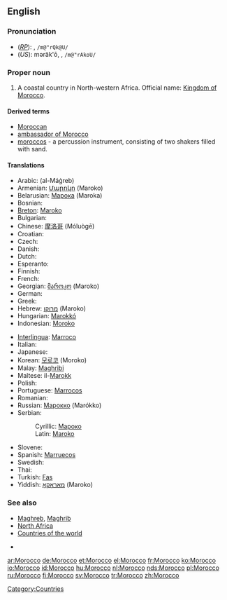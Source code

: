 {{see|morocco}}
{{wikipedia}}
==English==

===Pronunciation===
*(''[[RP]]''): {{IPAchar|/məˈrɒkəʊ/}}, <tt>/m@"rQk@U/</tt>
*(''US''): məräk'ō, {{IPAchar|/məˈrɑkoʊ/}}, <tt>/m@"rAkoU/</tt>
*:{{IPAchar|[[Rhymes:English:-ɒkəʊ|Rhymes: -ɒkəʊ]]}}

===Proper noun===
{{en-proper noun}}

# A coastal country in North-western Africa. Official name: [[Kingdom of Morocco]].

====Derived terms====
*[[Moroccan]]
*[[ambassador of Morocco]]
*[[moroccos]] - a percussion instrument, consisting of two shakers filled with sand.
====Translations====
{{top}}
* Arabic: {{ARchar|[[المغرب]]}} (al-Máġreb)
* Armenian: [[Մարոկո]] (Maroko)
* Belarusian: [[Марока]] (Maroka) {{f}}
* Bosnian: {{t-|bs|Maroko|m}}
* [[Breton]]: [[Maroko]]
* Bulgarian: {{t-|bg|Мароко|tr=Maróko|sc=Cyrl}}
* Chinese: [[摩洛哥]] (Móluògē)
* Croatian: {{t-|hr|Maroko|m}}
* Czech: {{t-|cs|Maroko|m}}
* Danish: {{t-|da|Marokko}}
* Dutch: {{t+|nl|Marokko}}
* Esperanto: {{t-|eo|Maroko|xs=Esperanto}}
* Finnish: {{t+|fi|Marokko}}
* French: {{t+|fr|Maroc|m}}
* Georgian: [[მაროკო]] (Maroko)
* German: {{t+|de|Marokko}}
* Greek: {{t-|el|Μαρόκο|n|tr=Maróko|sc=Grek}}
* Hebrew: [[מרוקו]] (Maroko)
* Hungarian: [[Marokkó]]
* Indonesian: [[Moroko]]
{{mid}}
* [[Interlingua]]: [[Marroco]]
* Italian: {{t-|it|Marocco|m}}
* Japanese: {{t+|ja|モロッコ|tr=Morokko|sc=Jpan}}
* Korean: [[모로코]] (Moroko)
* Malay: [[Maghribi]]
* Maltese: il-[[Marokk]]
* Polish: {{t+|pl|Maroko}}
* Portuguese: [[Marrocos]]
* Romanian: {{t-|ro|Maroc|n}}
* Russian: [[Марокко]] (Marókko)
* Serbian:
*: Cyrillic: [[Мароко#Serbian|Мароко]] {{m}}
*: Latin: [[Maroko#Serbian|Maroko]] {{m}}
* Slovene: {{t+|sl|Maroko|m}}
* Spanish: [[Marruecos]] {{m}}
* Swedish: {{t+|sv|Marocko}}
* Thai: {{THchar|[[โมร็อกโก]]}} {{IPAchar|(Mōrɔkkō)}}
* Turkish: [[Fas]]
* Yiddish: [[מאַראָקאָ]] (Maroko)
{{bottom}}

===See also===
*[[Maghreb]], [[Maghrib]]
*[[North Africa]]
*[[Appendix:Countries of the world|Countries of the world]]

*

[[Category:Countries]]

[[ar:Morocco]]
[[de:Morocco]]
[[et:Morocco]]
[[el:Morocco]]
[[fr:Morocco]]
[[ko:Morocco]]
[[io:Morocco]]
[[id:Morocco]]
[[hu:Morocco]]
[[nl:Morocco]]
[[nds:Morocco]]
[[pl:Morocco]]
[[ru:Morocco]]
[[fi:Morocco]]
[[sv:Morocco]]
[[tr:Morocco]]
[[zh:Morocco]]